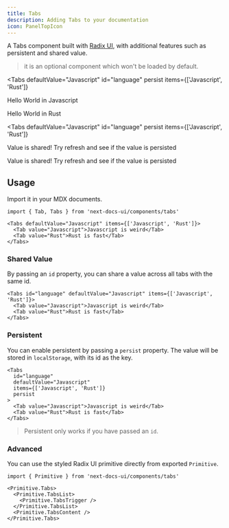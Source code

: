 ```yaml
---
title: Tabs
description: Adding Tabs to your documentation
icon: PanelTopIcon
---
```



A Tabs component built with
[Radix UI](https://www.radix-ui.com/primitives/docs/components/tabs), with
additional features such as persistent and shared value.

> it is an optional component which won't be loaded by default.

<Tabs
  defaultValue="Javascript"
  id="language"
  persist
  items={['Javascript', 'Rust']}
>
<Tab value="Javascript">
  
Hello World in Javascript
  
</Tab>
<Tab value="Rust">
  
Hello World in Rust

</Tab>

</Tabs>

<Tabs
  defaultValue="Javascript"
  id="language"
  persist
  items={['Javascript', 'Rust']}
>
<Tab value="Javascript">

Value is shared! Try refresh and see if the value is persisted

</Tab>
<Tab value="Rust">

Value is shared! Try refresh and see if the value is persisted

</Tab>
</Tabs>

## Usage

Import it in your MDX documents.

```mdx
import { Tab, Tabs } from 'next-docs-ui/components/tabs'

<Tabs defaultValue="Javascript" items={['Javascript', 'Rust']}>
  <Tab value="Javascript">Javascript is weird</Tab>
  <Tab value="Rust">Rust is fast</Tab>
</Tabs>
```

### Shared Value

By passing an `id` property, you can share a value across all tabs with the same
id.

```mdx
<Tabs id="language" defaultValue="Javascript" items={['Javascript', 'Rust']}>
  <Tab value="Javascript">Javascript is weird</Tab>
  <Tab value="Rust">Rust is fast</Tab>
</Tabs>
```

### Persistent

You can enable persistent by passing a `persist` property. The value will be
stored in `localStorage`, with its id as the key.

```mdx
<Tabs
  id="language"
  defaultValue="Javascript"
  items={['Javascript', 'Rust']}
  persist
>
  <Tab value="Javascript">Javascript is weird</Tab>
  <Tab value="Rust">Rust is fast</Tab>
</Tabs>
```

> Persistent only works if you have passed an `id`.

### Advanced

You can use the styled Radix UI primitive directly from exported `Primitive`.

```mdx
import { Primitive } from 'next-docs-ui/components/tabs'

<Primitive.Tabs>
  <Primitive.TabsList>
    <Primitive.TabsTrigger />
  </Primitive.TabsList>
  <Primitive.TabsContent />
</Primitive.Tabs>
```
